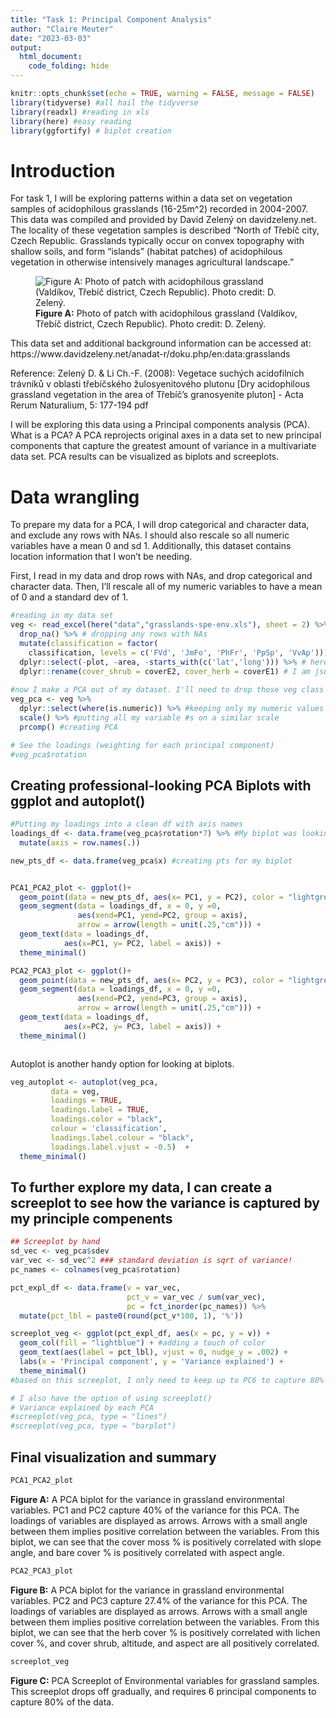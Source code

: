 ```yaml
---
title: "Task 1: Principal Component Analysis"
author: "Claire Meuter"
date: "2023-03-03"
output: 
  html_document:
    code_folding: hide
---
```


```r
knitr::opts_chunk$set(echo = TRUE, warning = FALSE, message = FALSE)
library(tidyverse) #all hail the tidyverse
library(readxl) #reading in xls
library(here) #easy reading
library(ggfortify) # biplot creation
```

# Introduction
For task 1, I will be exploring patterns within a data set on vegetation samples of acidophilous grasslands (16-25m^2) recorded in 2004-2007. This data was compiled and provided by David Zelený on davidzeleny.net. The locality of these vegetation samples is described "North of Třebíč city, Czech Republic. Grasslands typically occur on convex topography with shallow soils, and form “islands” (habitat patches) of acidophilous vegetation in otherwise intensively manages agricultural landscape." 


![**Figure A:** Photo of patch with acidophilous grassland (Valdíkov, Třebíč district, Czech Republic). Photo credit: D. Zelený.](grassland-photo.jpg)

This data set and additional background information can be accessed at: https://www.davidzeleny.net/anadat-r/doku.php/en:data:grasslands


Reference: Zelený D. & Li Ch.-F. (2008): Vegetace suchých acidofilních trávníků v oblasti třebíčského žulosyenitového plutonu [Dry acidophilous grassland vegetation in the area of Třebíč's granosyenite pluton] - Acta Rerum Naturalium, 5: 177-194 pdf

I will be exploring this data using a Principal components analysis (PCA). What is a PCA? A PCA reprojects original axes in a data set to new principal components that capture the greatest amount of variance in a multivariate data set. PCA results can be visualized as biplots and screeplots. 


# Data wrangling 
To prepare my data for a PCA, I will drop categorical and character data, and exclude any rows with NAs. I should also rescale so all numeric variables have a mean 0 and sd 1. Additionally, this dataset contains location information that I won't be needing. 

First, I read in my data and drop rows with NAs, and drop categorical and character data. Then, I'll rescale all of my numeric variables to have a mean of 0 and a standard dev of 1.
```r
#reading in my data set
veg <- read_excel(here("data","grasslands-spe-env.xls"), sheet = 2) %>% # this excel file had several pages including metadata. I read in sheet 2, which has the variables I'm looking to explore
  drop_na() %>% # dropping any rows with NAs
  mutate(classification = factor(
    classification, levels = c('FVd', 'JmFo', 'PhFr', 'PpSp', 'VvAp'))) %>% #If I factor these veg classification levels now, I can vizualize them later on my biplot and see if there's anything interesting
  dplyr::select(-plot, -area, -starts_with(c('lat','long'))) %>% # here i'm dropping some spatial variables that I'm not interested in for this analysis
  dplyr::rename(cover_shrub = coverE2, cover_herb = coverE1) # I am jsut renaming these columns so they're easier to understand later 
  
#now I make a PCA out of my dataset. I'll need to drop those veg class layers here, put all my #s on similar scale, and use prcomp() to create the PCA
veg_pca <- veg %>% 
  dplyr::select(where(is.numeric)) %>% #keeping only my numeric values
  scale() %>% #putting all my variable #s on a similar scale
  prcomp() #creating PCA


```


```r
# See the loadings (weighting for each principal component)
#veg_pca$rotation
```
## Creating professional-looking PCA Biplots with ggplot and autoplot() 

```r
#Putting my loadings into a clean df with axis names
loadings_df <- data.frame(veg_pca$rotation*7) %>% #My biplot was looking crowded, so I used *8 to space out my lines 
  mutate(axis = row.names(.))

new_pts_df <- data.frame(veg_pca$x) #creating pts for my biplot 


PCA1_PCA2_plot <- ggplot()+
  geom_point(data = new_pts_df, aes(x= PC1, y = PC2), color = "lightgrey")+
  geom_segment(data = loadings_df, x = 0, y =0,
               aes(xend=PC1, yend=PC2, group = axis),
               arrow = arrow(length = unit(.25,"cm"))) +
  geom_text(data = loadings_df, 
            aes(x=PC1, y= PC2, label = axis)) +
  theme_minimal()

PCA2_PCA3_plot <- ggplot()+
  geom_point(data = new_pts_df, aes(x= PC2, y = PC3), color = "lightgrey")+
  geom_segment(data = loadings_df, x = 0, y =0,
               aes(xend=PC2, yend=PC3, group = axis),
               arrow = arrow(length = unit(.25,"cm"))) +
  geom_text(data = loadings_df, 
            aes(x=PC2, y= PC3, label = axis)) +
  theme_minimal()



```

Autoplot is another handy option for looking at biplots. 
```r
veg_autoplot <- autoplot(veg_pca, 
         data = veg,
         loadings = TRUE,
         loadings.label = TRUE,
         loadings.color = "black",
         colour = 'classification',
         loadings.label.colour = "black",
         loadings.label.vjust = -0.5)  +
  theme_minimal()
```
## To further explore my data, I can create a screeplot to see how the variance is captured by my principle compenents 
```r

## Screeplot by hand
sd_vec <- veg_pca$sdev
var_vec <- sd_vec^2 ### standard deviation is sqrt of variance!
pc_names <- colnames(veg_pca$rotation)

pct_expl_df <- data.frame(v = var_vec,
                          pct_v = var_vec / sum(var_vec),
                          pc = fct_inorder(pc_names)) %>%
  mutate(pct_lbl = paste0(round(pct_v*100, 1), '%'))

screeplot_veg <- ggplot(pct_expl_df, aes(x = pc, y = v)) +
  geom_col(fill = "lightblue") + #adding a touch of color
  geom_text(aes(label = pct_lbl), vjust = 0, nudge_y = .002) +
  labs(x = 'Principal component', y = 'Variance explained') +
  theme_minimal()
#based on this screeplot, I only need to keep up to PC6 to capture 80% of the variance in this data 

# I also have the option of using screeplot()
# Variance explained by each PCA
#screeplot(veg_pca, type = "lines")
#screeplot(veg_pca, type = "barplot")
```


## Final visualization and summary 
```r
PCA1_PCA2_plot 

```

**Figure A:** A PCA biplot for the variance in grassland environmental variables. PC1 and PC2 capture 40% of the variance for this PCA. The loadings of variables are displayed as arrows. Arrows with a small angle between them implies positive correlation between the variables. From this biplot, we can see that the cover moss % is positively correlated with slope angle, and bare cover % is positively correlated with aspect angle. 

```r
PCA2_PCA3_plot
```

**Figure B:** A PCA biplot for the variance in grassland environmental variables. PC2 and PC3 capture 27.4% of the variance for this PCA. The loadings of variables are displayed as arrows. Arrows with a small angle between them implies positive correlation between the variables. From this biplot, we can see that the herb cover % is positively correlated with lichen cover %, and cover shrub, altitude, and aspect are all positively correlated. 
```r
screeplot_veg
```

**Figure C:** PCA Screeplot of Environmental variables for grassland samples. This screeplot drops off gradually, and requires 6 principal components to capture 80% of the data. 

